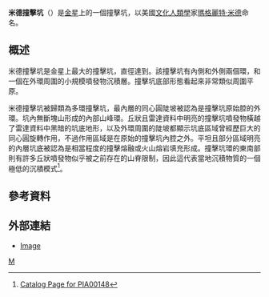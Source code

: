 {{Infobox crater
| title       = 米德撞擊坑
| image       = Mead crater (PIA00148).png
| image_size  = 250px
| caption     = 米德撞擊坑的雷達影像。垂直暗帶是[[合成孔徑雷達|合成孔徑雷達]]資料處理的結果。光照方向來自左方，入射角45°
| globe       = 金星
| coordinates = {{coord|12.5|N|57.2|E|globe:venus_type:landmark|display=inline,title}}
| diameter    = {{convert|270|km}}
| eponym      = [[瑪格麗特·米德|瑪格麗特·米德]]
}}
'''米德撞擊坑'''（{{lang-en|Mead}}）是[[金星|金星]]上的一個撞擊坑，以美國[[文化人類學|文化人類學]]家[[瑪格麗特·米德|瑪格麗特·米德]]命名。

==概述==
米德撞擊坑是金星上最大的撞擊坑，直徑達到{{convert|270|km|mi|sp=us}}。該撞擊坑有內側和外側兩個環，和一個在外環周圍的小規模噴發物沉積層。撞擊坑底部形態看起來非常類似周圍平原。

米德撞擊坑被歸類為多環撞擊坑，最內層的同心圓陡坡被認為是撞擊坑原始腔的外環。坑內無斷塊山形成的內部山峰環。丘狀且雷達資料中明亮的撞擊坑噴發物橫越了雷達資料中黑暗的坑底地形，以及外環周圍的陡坡都顯示坑底區域曾經歷巨大的同心圓旋轉作用，不過作用區域是在原始的撞擊坑內腔之外。平坦且部分區域明亮的內層坑底被認為是相當程度的撞擊熔融或火山熔岩填充形成。撞擊坑環的東南部則有許多丘狀噴發物似乎被之前存在的山脊限制，因此這代表當地沉積物質的一個極低的沉積模式<ref>[http://photojournal.jpl.nasa.gov/catalog/PIA00148 Catalog Page for PIA00148<!-- Bot generated title -->]</ref>。

==參考資料==
{{reflist}}

==外部連結==
* [https://web.archive.org/web/20060117142121/http://www.espacial.org/images/jpg/mead.jpg Image]

{{金星}}

[[Category:金星撞擊坑|M]]